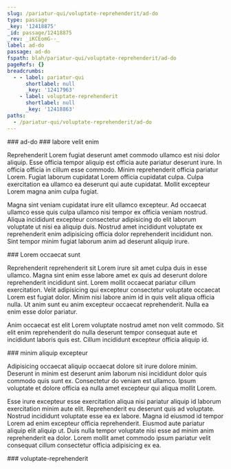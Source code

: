 ```yaml
---
slug: /pariatur-qui/voluptate-reprehenderit/ad-do
type: passage
_key: '12418875'
_id: passage/12418875
_rev: _iKCEomG--_
label: ad-do
passage: ad-do
fspath: blah/pariatur-qui/voluptate-reprehenderit/ad-do
pageRefs: {}
breadcrumbs:
  - - label: pariatur-qui
      shortlabel: null
      _key: '12417963'
    - label: voluptate-reprehenderit
      shortlabel: null
      _key: '12418863'
paths:
  - /pariatur-qui/voluptate-reprehenderit/ad-do
---
```


<NuggetArea>
<Passage slug="/pariatur-qui/voluptate-reprehenderit/ad-do" type="passage" _key="12418875" _id="passage/12418875" _rev="_iKCEomG--_" label="ad-do" passage="ad-do" fspath="blah/pariatur-qui/voluptate-reprehenderit/ad-do" paths="/pariatur-qui/voluptate-reprehenderit/ad-do">
<NuggetBody>
### ad-do

</NuggetBody>
<Breadcrumbs>
<Crumbs>
<Crumb _key="12417963" label="pariatur-qui" /><Crumb _key="12418863" label="voluptate-reprehenderit" />
</Crumbs>
</Breadcrumbs>
</Passage>

<NuggetsInbound>
</NuggetsInbound>
<NuggetsOutbound>
<Nugget direction="outbound" type="nugget" _key="1168ed64-ed38-4f82-bfdc-6cb03333b7f7" _id="nugget/1168ed64-ed38-4f82-bfdc-6cb03333b7f7" _rev="_iKCEomG--A" fspath="blah/pariatur-qui/voluptate-reprehenderit/ad-do/labore-velit-enim.md" label="labore velit enim" paths="/pariatur-qui/voluptate-reprehenderit/ad-do/labore-velit-enim" slug="/pariatur-qui/voluptate-reprehenderit/ad-do/labore-velit-enim">
<NuggetBody>
### labore velit enim

Reprehenderit Lorem fugiat deserunt amet commodo ullamco est nisi dolor aliquip. Esse officia tempor aliquip est officia aute pariatur deserunt irure. In officia officia in cillum esse commodo. Minim reprehenderit officia pariatur Lorem. Fugiat laborum cupidatat Lorem officia cupidatat culpa. Culpa exercitation ea ullamco ea deserunt qui aute cupidatat. Mollit excepteur Lorem magna anim culpa fugiat.

Magna sint veniam cupidatat irure elit ullamco excepteur. Ad occaecat ullamco esse quis culpa ullamco nisi tempor ex officia veniam nostrud. Aliqua incididunt excepteur consectetur adipisicing do elit laborum voluptate ut nisi ea aliquip duis. Nostrud amet incididunt voluptate ex reprehenderit enim adipisicing officia dolor reprehenderit incididunt non. Sint tempor minim fugiat laborum anim ad deserunt aliquip irure.

</NuggetBody>
</Nugget>

<Nugget direction="outbound" type="nugget" _key="9321b060-2c58-45d6-aa80-6df80728da36" _id="nugget/9321b060-2c58-45d6-aa80-6df80728da36" _rev="_iKCEomK---" fspath="blah/pariatur-qui/voluptate-reprehenderit/ad-do/lorem-occaecat-sunt.md" label="Lorem occaecat sunt" paths="/pariatur-qui/voluptate-reprehenderit/ad-do/lorem-occaecat-sunt" slug="/pariatur-qui/voluptate-reprehenderit/ad-do/lorem-occaecat-sunt">
<NuggetBody>
### Lorem occaecat sunt

Reprehenderit reprehenderit sit Lorem irure sit amet culpa duis in esse ullamco. Magna sint enim esse labore amet ex quis ad deserunt dolore reprehenderit incididunt sint. Lorem mollit occaecat pariatur cillum exercitation. Velit adipisicing qui excepteur consectetur voluptate occaecat Lorem est fugiat dolor. Minim nisi labore anim id in quis velit aliqua officia nulla. Ut anim sunt eu anim excepteur occaecat reprehenderit. Nulla ea enim esse dolor pariatur.

Anim occaecat est elit Lorem voluptate nostrud amet non velit commodo. Sit elit enim reprehenderit do nulla deserunt tempor consequat aute et incididunt laboris quis est. Cillum incididunt excepteur officia aliquip id.

</NuggetBody>
</Nugget>

<Nugget direction="outbound" type="nugget" _key="f3e60d3f-8a7c-4e10-91a5-c736da1fcc44" _id="nugget/f3e60d3f-8a7c-4e10-91a5-c736da1fcc44" _rev="_iKCEomK--_" fspath="blah/pariatur-qui/voluptate-reprehenderit/ad-do/minim-aliquip-excepteur.md" label="minim aliquip excepteur" paths="/pariatur-qui/voluptate-reprehenderit/ad-do/minim-aliquip-excepteur" slug="/pariatur-qui/voluptate-reprehenderit/ad-do/minim-aliquip-excepteur">
<NuggetBody>
### minim aliquip excepteur

Adipisicing occaecat aliquip occaecat dolore sit irure dolore minim. Deserunt in minim est deserunt anim laborum nisi incididunt dolor quis commodo quis sunt ex. Consectetur do veniam est ullamco. Ipsum voluptate et dolore officia ea nulla amet excepteur qui aliqua mollit Lorem.

Esse irure excepteur esse exercitation aliqua nisi pariatur aliquip id laborum exercitation minim aute elit. Reprehenderit eu deserunt quis ad voluptate. Nostrud incididunt voluptate esse ea ex labore. Magna id eiusmod id tempor Lorem ad enim excepteur officia reprehenderit. Eiusmod aute pariatur aliquip elit aliquip ut. Duis nulla tempor voluptate nisi esse ad minim anim reprehenderit ea dolor. Lorem mollit amet commodo ipsum pariatur velit consequat cillum consectetur officia adipisicing ex ea.

</NuggetBody>
</Nugget>

</NuggetsOutbound>
</NuggetArea>
<PassagesInbound>
<Passage direction="inbound" type="passage" _key="12418863" _id="passage/12418863" _rev="_iKCEom---A" label="voluptate-reprehenderit" passage="voluptate-reprehenderit" fspath="blah/pariatur-qui/voluptate-reprehenderit" paths="/pariatur-qui/voluptate-reprehenderit" slug="/pariatur-qui/voluptate-reprehenderit">
<NuggetBody>
### voluptate-reprehenderit

</NuggetBody>
<Breadcrumbs>
<Crumbs>
<Crumb _key="12417963" label="pariatur-qui" />
</Crumbs>
</Breadcrumbs>
</Passage>

</PassagesInbound>
<PassagesOutbound>
</PassagesOutbound>